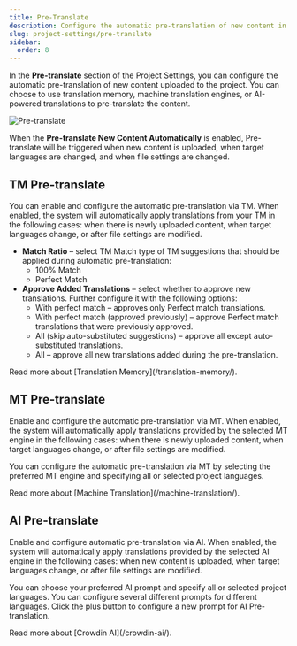 ```yaml
---
title: Pre-Translate
description: Configure the automatic pre-translation of new content in project
slug: project-settings/pre-translate
sidebar:
  order: 8
---
```



In the **Pre-translate** section of the Project Settings, you can configure the automatic pre-translation of new content uploaded to the project. You can choose to use translation memory, machine translation engines, or AI-powered translations to pre-translate the content.

<Image src={preTranslate} alt="Pre-translate" class="width-xl" />

When the **Pre-translate New Content Automatically** is enabled, Pre-translate will be triggered when new content is uploaded, when target languages are changed, and when file settings are changed.

## TM Pre-translate

You can enable and configure the automatic pre-translation via TM. When enabled, the system will automatically apply translations from your TM in the following cases: when there is newly uploaded content, when target languages change, or after file settings are modified.

* **Match Ratio** &ndash; select TM Match type of TM suggestions that should be applied during automatic pre-translation:
  * 100% Match
  * Perfect Match
* **Approve Added Translations** &ndash; select whether to approve new translations. Further configure it with the following options:
  * With perfect match &ndash; approves only Perfect match translations.
  * With perfect match (approved previously) &ndash; approve Perfect match translations that were previously approved.
  * All (skip auto-substituted suggestions) &ndash; approve all except auto-substituted translations.
  * All &ndash; approve all new translations added during the pre-translation.

<ReadMore>
  Read more about [Translation Memory](/translation-memory/).
</ReadMore>

## MT Pre-translate

Enable and configure the automatic pre-translation via MT. When enabled, the system will automatically apply translations provided by the selected MT engine in the following cases: when there is newly uploaded content, when target languages change, or after file settings are modified.

You can configure the automatic pre-translation via MT by selecting the preferred MT engine and specifying all or selected project languages.

<ReadMore>
  Read more about [Machine Translation](/machine-translation/).
</ReadMore>

## AI Pre-translate

Enable and configure automatic pre-translation via AI. When enabled, the system will automatically apply translations provided by the selected AI engine in the following cases: when new content is uploaded, when target languages change, or after file settings are modified.

You can choose your preferred AI prompt and specify all or selected project languages. You can configure several different prompts for different languages. Click the plus <Icon name="mdi:plus" class="inline-icon"/> button to configure a new prompt for AI Pre-translation.

<ReadMore>
  Read more about [Crowdin AI](/crowdin-ai/).
</ReadMore>
